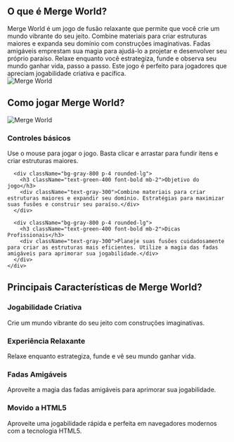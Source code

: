 ## O que é Merge World?
<div className="flex flex-col md:flex-row items-center gap-8">
  <div className="w-full md:w-1/2 text-xl">
    Merge World é um jogo de fusão relaxante que permite que você crie um mundo vibrante do seu jeito. Combine materiais para criar estruturas maiores e expanda seu domínio com construções imaginativas. Fadas amigáveis ​​emprestam sua magia para ajudá-lo a projetar e desenvolver seu próprio paraíso. Relaxe enquanto você estrategiza, funde e observa seu mundo ganhar vida, passo a passo. Este jogo é perfeito para jogadores que apreciam jogabilidade criativa e pacífica.
  </div>
  <div className="w-full md:w-1/2 flex justify-center items-center">
    <img 
      src="/game_screenshot.webp" 
      alt="Merge World" 
      className="w-4/5 h-auto"
    />
  </div>
</div>

## Como jogar Merge World?

<div className="flex flex-col md:flex-row items-center gap-8">
  <div className="w-full md:w-1/2">
    <img 
      src="/game_screenshot.webp" 
      alt="Merge World" 
      className="w-4/5 h-auto mx-auto"
    />
  </div>
  <div className="w-full md:w-1/2">
    <div className="grid grid-cols-1 gap-4 mt-0">
      <div className="bg-gray-800 p-4 rounded-lg">
        <h3 className="text-green-400 font-bold mb-2">Controles básicos</h3>
        <div className="text-gray-300">
          Use o mouse para jogar o jogo. Basta clicar e arrastar para fundir itens e criar estruturas maiores.
        </div>
      </div>

      <div className="bg-gray-800 p-4 rounded-lg">
        <h3 className="text-green-400 font-bold mb-2">Objetivo do jogo</h3>
        <div className="text-gray-300">Combine materiais para criar estruturas maiores e expandir seu domínio. Estratégias para maximizar suas fusões e construir seu paraíso.</div>
      </div>

      <div className="bg-gray-800 p-4 rounded-lg">
        <h3 className="text-green-400 font-bold mb-2">Dicas Profissionais</h3>
        <div className="text-gray-300">Planeje suas fusões cuidadosamente para criar as estruturas mais eficientes. Utilize a magia das fadas amigáveis para aprimorar sua jogabilidade.</div>
      </div>
    </div>
  </div>
</div>

## Principais Características de Merge World?

<div className="grid grid-cols-1 md:grid-cols-2 gap-4">
  <div className="bg-gray-800 p-4 rounded-lg">
    <h3 className="text-green-400 font-bold mb-2">Jogabilidade Criativa</h3>
    <div className="text-gray-300">Crie um mundo vibrante do seu jeito com construções imaginativas.</div>
  </div>

  <div className="bg-gray-800 p-4 rounded-lg">
    <h3 className="text-green-400 font-bold mb-2">Experiência Relaxante</h3>
    <div className="text-gray-300">Relaxe enquanto estrategiza, funde e vê seu mundo ganhar vida.</div>
  </div>

  <div className="bg-gray-800 p-4 rounded-lg">
    <h3 className="text-green-400 font-bold mb-2">Fadas Amigáveis</h3>
    <div className="text-gray-300">Aproveite a magia das fadas amigáveis para aprimorar sua jogabilidade.</div>
  </div>

  <div className="bg-gray-800 p-4 rounded-lg">
    <h3 className="text-green-400 font-bold mb-2">Movido a HTML5</h3>
    <div className="text-gray-300">Aproveite uma jogabilidade rápida e perfeita em navegadores modernos com a tecnologia HTML5.</div>
  </div>
</div>